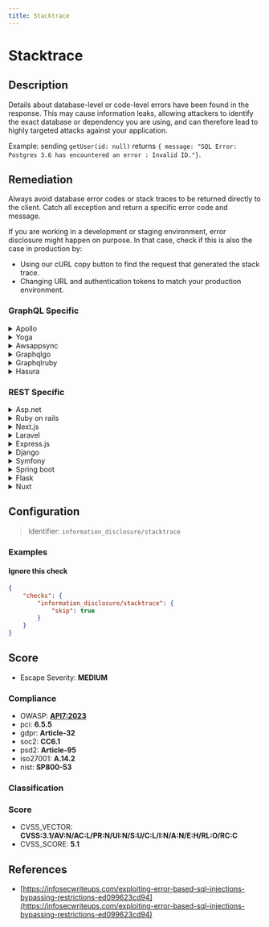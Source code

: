 ```yaml
---
title: Stacktrace
---
```


# Stacktrace

## Description

Details about database-level or code-level errors have been found in the response. This may cause information leaks, allowing attackers to identify the exact database or dependency you are using, and can therefore lead to highly targeted attacks against your application.

Example: sending `getUser(id: null)` returns `{ message: "SQL Error: Postgres 3.6 has encountered an error : Invalid ID."}`.


## Remediation

Always avoid database error codes or stack traces to be returned directly to the client.
Catch all exception and return a specific error code and message.

If you are working in a development or staging environment, error disclosure might happen on purpose.
In that case, check if this is also the case in production by:
- Using our cURL copy button to find the request that generated the stack trace.
- Changing URL and authentication tokens to match your production environment.



### GraphQL Specific

<details>
    <summary>Apollo</summary>

Never allow database or code error stack traces to be returned directly to the client.This remediation is supported by our [GraphQL Armor](https://escape.tech/graphql-armor/docs/getting-started) middleware.When using Apollo you can also set `NODE_ENV` to `production` or disable DEBUG mode:

</details>

<details>
    <summary>Yoga</summary>

This remediation is supported by our [GraphQL Armor](https://escape.tech/graphql-armor/docs/getting-started) middleware.When using Yoga you can also enable [error masking](https://www.the-guild.dev/graphql/yoga-server/docs/features/error-masking) to hide stack traces in production.Since it is enabled by default, you are probably missing the variable `NODE_ENV=production` in your production environment.

</details>

<details>
    <summary>Awsappsync</summary>

Ensure that AWS AppSync is configured to not expose error details in production. Use VTL (Velocity Template Language) resolvers to handle errors and return custom error messages.

</details>

<details>
    <summary>Graphqlgo</summary>

In production, configure your Go GraphQL server to use a custom error presenter that hides implementation details. Implement the `graphql.ErrorPresenterFunc` to format errors before sending them to the client.

</details>

<details>
    <summary>Graphqlruby</summary>

In Ruby on Rails with GraphQL-Ruby, avoid exposing stack traces by customizing the `rescue_from` method within your base field or base object. Use a custom error handling mechanism to catch and handle exceptions.

</details>

<details>
    <summary>Hasura</summary>

Set the `HASURA_GRAPHQL_DEV_MODE` env variable to `false` in all user-facing environments.Source: https://hasura.io/docs/latest/graphql/core/deployment/graphql-engine-flags/reference/ *Note: if you are working in a development or staging environment, error disclosure might happen on purpose.In that case, make sure your production environment has `HASURA_GRAPHQL_DEV_MODE` set to `false`*

</details>


### REST Specific

<details>
    <summary>Asp.net</summary>

In ASP.NET, use custom error pages and configure the `customErrors` mode to `On` or `RemoteOnly` in your Web.config file to prevent stack traces from being sent to the client.

</details>

<details>
    <summary>Ruby on rails</summary>

In Ruby on Rails, configure your application to handle exceptions gracefully and avoid leaking stack traces to the client. Use `rescue_from` in your controllers to catch exceptions and render a generic error message.

</details>

<details>
    <summary>Next.js</summary>

In Next.js, handle errors by overriding the `_error.js` page or using the `getInitialProps` method in your pages to catch and display custom error messages without exposing stack traces.

</details>

<details>
    <summary>Laravel</summary>

In Laravel, use the exception handler to configure the JSON error format and avoid exposing stack traces in production. Customize the `render` method in `App\Exceptions\Handler`.

</details>

<details>
    <summary>Express.js</summary>

In Express.js, use error-handling middleware to catch and handle errors without exposing stack traces to the client. Ensure that the error-handling middleware is the last function added with `app.use`.

</details>

<details>
    <summary>Django</summary>

In Django, ensure that `DEBUG` is set to `False` in your production settings and use custom error handlers to return generic error responses.

</details>

<details>
    <summary>Symfony</summary>

In Symfony, configure the `prod` environment to use the `prod` error templates and ensure that the `debug` flag is set to `false`. Customize error controllers to handle exceptions and return generic error messages.

</details>

<details>
    <summary>Spring boot</summary>

In Spring Boot, use `@ControllerAdvice` or `@RestControllerAdvice` to handle exceptions globally and prevent stack traces from being sent to the client. Implement a method with `@ExceptionHandler` to handle specific exceptions.

</details>

<details>
    <summary>Flask</summary>

In Flask, use error handlers to define custom behavior for exceptions and avoid exposing stack traces. Register error handlers using the `errorhandler` decorator.

</details>

<details>
    <summary>Nuxt</summary>

In Nuxt.js, customize the error page by creating a `layouts/error.vue` file to handle errors and prevent stack traces from being displayed to the client.

</details>

## Configuration

> Identifier: `information_disclosure/stacktrace`



### Examples



#### Ignore this check

```json
{
    "checks": {
        "information_disclosure/stacktrace": {
            "skip": true
        }
    }
}
```




## Score

- Escape Severity: **<span className="medium-severity">MEDIUM</span>**

### Compliance

- OWASP: **[API7:2023](https://github.com/OWASP/API-Security/blob/master/editions/2023/en/0xa7-server-side-request-forgery.md)**
- pci: **6.5.5**
- gdpr: **Article-32**
- soc2: **CC6.1**
- psd2: **Article-95**
- iso27001: **A.14.2**
- nist: **SP800-53**


### Classification






### Score

- CVSS_VECTOR: **CVSS:3.1/AV:N/AC:L/PR:N/UI:N/S:U/C:L/I:N/A:N/E:H/RL:O/RC:C**
- CVSS_SCORE: **5.1**

## References

- [https://infosecwriteups.com/exploiting-error-based-sql-injections-bypassing-restrictions-ed099623cd94](https://infosecwriteups.com/exploiting-error-based-sql-injections-bypassing-restrictions-ed099623cd94)
  